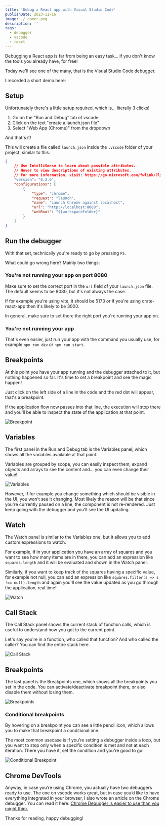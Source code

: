 ```yaml
---
title: 'Debug a React app with Visual Studio Code'
publishDate: 2023-11-16
image: ./_cover.png
description: ''
tags:
  - debugger
  - vscode
  - react
---
```



Debugging a React app is far from being an easy task... if you don't know the tools you already have, for free!

Today we'll see one of the many, that is the Visual Studio Code debugger.

I recorded a short demo here:

<YouTube id="FOXNlZFkbPk" />

## Setup

Unfortunately there's a little setup required, which is... literally 3 clicks!

1. Go on the "Run and Debug" tab of vscode
2. Click on the text "create a launch.json file"
3. Select "Web App (Chrome)" from the dropdown

And that's it!

This will create a file called `launch.json` inside the `.vscode` folder of your project, similar to this:

```json
{
    // Use IntelliSense to learn about possible attributes.
    // Hover to view descriptions of existing attributes.
    // For more information, visit: https://go.microsoft.com/fwlink/?linkid=830387
    "version": "0.2.0",
    "configurations": [
        {
            "type": "chrome",
            "request": "launch",
            "name": "Launch Chrome against localhost",
            "url": "http://localhost:8080",
            "webRoot": "${workspaceFolder}"
        }
    ]
}
```

## Run the debugger

With that set, technically you're ready to go by pressing `F5`.

What could go wrong here? Mainly two things:

### You're not running your app on port 8080

Make sure to set the correct port in the `url` field of your `launch.json` file. The default seems to be 8080, but it's not always the case.

If for example you're using vite, it should be 5173 or if you're using crate-react-app then it's likely to be 3000.

In general, make sure to set there the right port you're running your app on.

### You're not running your app

That's even easier, just run your app with the command you usually use, for example `npm run dev` or `npm run start`.

## Breakpoints

At this point you have your app running and the debugger attached to it, but nothing happened so far. It's time to set a breakpoint and see the magic happen!

Just click on the left side of a line in the code and the red dot will appear, that's a breakpoint.

If the application flow now passes into that line, the execution will stop there and you'll be able to inspect the state of the application at that point.


<Image src={breakpoint} alt="Breakpoint" />


## Variables

The first panel in the Run and Debug tab is the Variables panel, which shows all the variables available at that point.

Variables are grouped by scope, you can easily inspect them, expand objects and arrays to see the content and... you can even change their value!


<Image src={variables} alt="Variables" />

However, if for example you change something which should be visible in the UI, you won't see it changing. Most likely the reason will be that since you're currently paused on a line, the component is not re-rendered. Just keep going with the debugger and you'll see the UI updating.

## Watch

The Watch panel is similar to the Variables one, but it allows you to add custom expressions to watch.

For example, if in your application you have an array of squares and you want to see how many items are in there, you can add an expression like `squares.length` and it will be evaluated and shown in the Watch panel.

Similarly, if you want to keep track of the squares having a specific value, for example not null, you can add an expression like `squares.filter(s => s !== null).length` and again you'll see the value updated as you go through the application, real time!


<Image src={watch} alt="Watch" />

## Call Stack

The Call Stack panel shows the current stack of function calls, which is useful to understand how you got to the current point.

Let's say you're in a function, who called that function? And who called the caller? You can find the entire stack here.


<Image src={callstack} alt="Call Stack" />

## Breakpoints

The last panel is the Breakpoints one, which shows all the breakpoints you set in the code. You can activate/deactivate breakpoint there, or also disable them without losing them.


<Image src={breakpoints} alt="Breakpoints" />

### Conditional breakpoints

By hovering on a breakpoint you can see a little pencil icon, which allows you to make that breakpoint a conditional one.

The most common usecase is if you're setting a debugger inside a loop, but you want to stop only when a specific condition is met and not at each iteration. There you have it, set the condition and you're good to go!


<Image src={conditional} alt="Conditional Breakpoint" />

## Chrome DevTools

Anyway, in case you’re using Chrome, you actually have two debuggers ready to use. The one on vscode works great, but in case you’d like to have everything integrated in your browser, I also wrote an article on the Chrome debugger. You can read it here: [Chrome Debugger is easier to use than you might think](/chrome-debugger)

Thanks for reading, happy debugging!
